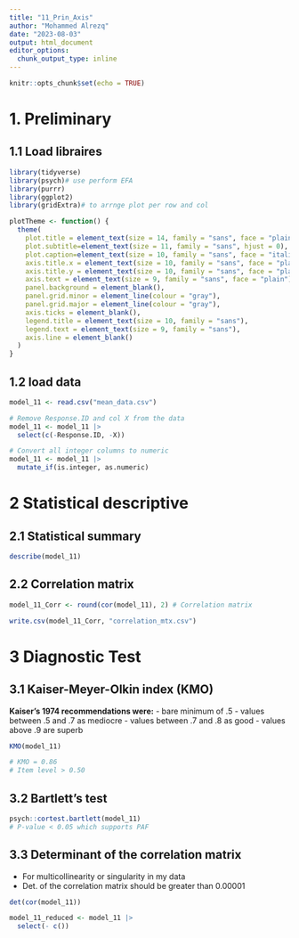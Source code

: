 ```yaml
---
title: "11_Prin_Axis"
author: "Mohammed Alrezq"
date: "2023-08-03"
output: html_document
editor_options: 
  chunk_output_type: inline
---
```


```r
knitr::opts_chunk$set(echo = TRUE)
```
# 1. Preliminary 
## 1.1 Load libraires 
```r
library(tidyverse)
library(psych)# use perform EFA
library(purrr)
library(ggplot2)
library(gridExtra)# to arrnge plot per row and col
```


```r
plotTheme <- function() {
  theme(
    plot.title = element_text(size = 14, family = "sans", face = "plain", hjust = 0),
    plot.subtitle=element_text(size = 11, family = "sans", hjust = 0),
    plot.caption=element_text(size = 10, family = "sans", face = "italic", hjust = 0), 
    axis.title.x = element_text(size = 10, family = "sans", face = "plain", hjust = 1, vjust = -0.5),
    axis.title.y = element_text(size = 10, family = "sans", face = "plain", hjust = 1, vjust = 1),
    axis.text = element_text(size = 9, family = "sans", face = "plain"),
    panel.background = element_blank(),
    panel.grid.minor = element_line(colour = "gray"),
    panel.grid.major = element_line(colour = "gray"),
    axis.ticks = element_blank(),
    legend.title = element_text(size = 10, family = "sans"),
    legend.text = element_text(size = 9, family = "sans"),
    axis.line = element_blank()
  )
}
```

## 1.2 load data
```r
model_11 <- read.csv("mean_data.csv")

# Remove Response.ID and col X from the data 
model_11 <- model_11 |> 
  select(c(-Response.ID, -X))

# Convert all integer columns to numeric
model_11 <- model_11 |> 
  mutate_if(is.integer, as.numeric)
```
# 2 Statistical descriptive
## 2.1 Statistical summary  
```r
describe(model_11)
```
## 2.2 Correlation matrix 
```r
model_11_Corr <- round(cor(model_11), 2) # Correlation matrix

write.csv(model_11_Corr, "correlation_mtx.csv")
```

# 3 Diagnostic Test 
## 3.1 Kaiser-Meyer-Olkin index (KMO)

**Kaiser’s 1974 recommendations were:**
- bare minimum of .5
- values between .5 and .7 as mediocre
- values between .7 and .8 as good
- values above .9 are superb
```r
KMO(model_11)

# KMO = 0.86
# Item level > 0.50
```
## 3.2 Bartlett’s test
```r
psych::cortest.bartlett(model_11)
# P-value < 0.05 which supports PAF
```
## 3.3 Determinant of the correlation matrix
- For multicollinearity or singularity in my data
- Det. of the correlation matrix should be greater than 0.00001
```r
det(cor(model_11))
```

```r
model_11_reduced <- model_11 |> 
  select(- c())
```

